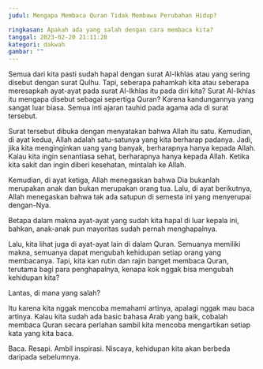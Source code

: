 ```yaml
---
judul: Mengapa Membaca Quran Tidak Membawa Perubahan Hidup?

ringkasan: Apakah ada yang salah dengan cara membaca kita?
tanggal: 2023-02-20 21:11:28
kategori: dakwah
gambar: ""
---
```


Semua dari kita pasti sudah hapal dengan surat Al-Ikhlas atau yang sering disebut dengan surat Qulhu. Tapi, seberapa pahamkah kita atau seberapa meresapkah ayat-ayat pada surat Al-Ikhlas itu pada diri kita? Surat Al-Ikhlas itu mengapa disebut sebagai sepertiga Quran? Karena kandungannya yang sangat luar biasa. Semua inti ajaran tauhid pada agama ada di surat tersebut.

Surat tersebut dibuka dengan menyatakan bahwa Allah itu satu. Kemudian, di ayat kedua, Allah adalah satu-satunya yang kita berharap padanya. Jadi, jika kita menginginkan uang yang banyak, berharapnya hanya kepada Allah. Kalau kita ingin senantiasa sehat, berharapnya hanya kepada Allah. Ketika kita sakit dan ingin diberi kesehatan, mintalah ke Allah.

Kemudian, di ayat ketiga, Allah menegaskan bahwa Dia bukanlah merupakan anak dan bukan merupakan orang tua. Lalu, di ayat berikutnya, Allah menegaskan bahwa tak ada satupun di semesta ini yang menyerupai dengan-Nya.

Betapa dalam makna ayat-ayat yang sudah kita hapal di luar kepala ini, bahkan, anak-anak pun mayoritas sudah pernah menghapalnya.

Lalu, kita lihat juga di ayat-ayat lain di dalam Quran. Semuanya memiliki makna, semuanya dapat mengubah kehidupan setiap orang yang membacanya. Tapi, kita kan rutin dan rajin banget membaca Quran, terutama bagi para penghapalnya, kenapa kok nggak bisa mengubah kehidupan kita?

Lantas, di mana yang salah?

Itu karena kita nggak mencoba memahami artinya, apalagi nggak mau baca artinya. Kalau kita sudah ada basic bahasa Arab yang baik, cobalah membaca Quran secara perlahan sambil kita mencoba mengartikan setiap kata yang kita baca.

Baca. Resapi. Ambil inspirasi. Niscaya, kehidupan kita akan berbeda daripada sebelumnya.
